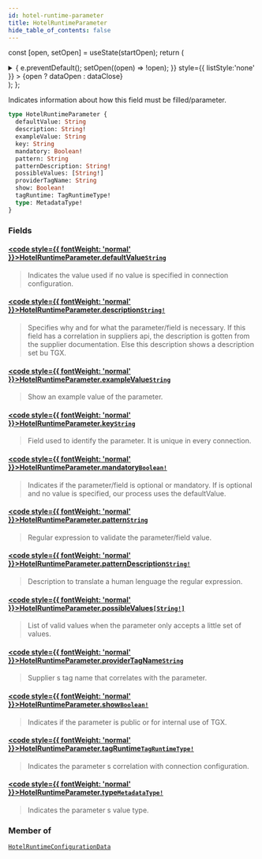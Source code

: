 ```yaml
---
id: hotel-runtime-parameter
title: HotelRuntimeParameter
hide_table_of_contents: false
---
```






const [open, setOpen] = useState(startOpen);
return (
<details {...(open ? { open: true } : {})} className="details" style={{ border:'none', boxShadow:'none', background:'var(--ifm-background-color)' }}>
<summary
onClick={(e) => {
e.preventDefault();
setOpen((open) => !open);
}}
style={{ listStyle:'none' }} >
{open ? dataOpen : dataClose}
</summary>
{open && children}
</details>
);
};

Indicates information about how this field must be filled/parameter.

```graphql
type HotelRuntimeParameter {
  defaultValue: String
  description: String!
  exampleValue: String
  key: String
  mandatory: Boolean!
  pattern: String
  patternDescription: String!
  possibleValues: [String!]
  providerTagName: String
  show: Boolean!
  tagRuntime: TagRuntimeType!
  type: MetadataType!
}
```

### Fields

#### [<code style={{ fontWeight: 'normal' }}>HotelRuntimeParameter.<b>defaultValue</b></code>](#)<Bullet />[`String`](/api/scalars/string) <Badge class="badge badge--secondary" text="scalar"/>

> Indicates the value used if no value is specified in connection configuration.

#### [<code style={{ fontWeight: 'normal' }}>HotelRuntimeParameter.<b>description</b></code>](#)<Bullet />[`String!`](/api/scalars/string) <Badge class="badge badge--secondary" text="non-null"/> <Badge class="badge badge--secondary" text="scalar"/>

> Specifies why and for what the parameter/field is necessary. If this field has a correlation in suppliers api, the description is gotten from the supplier documentation. Else this description shows a description set bu TGX.

#### [<code style={{ fontWeight: 'normal' }}>HotelRuntimeParameter.<b>exampleValue</b></code>](#)<Bullet />[`String`](/api/scalars/string) <Badge class="badge badge--secondary" text="scalar"/>

> Show an example value of the parameter.

#### [<code style={{ fontWeight: 'normal' }}>HotelRuntimeParameter.<b>key</b></code>](#)<Bullet />[`String`](/api/scalars/string) <Badge class="badge badge--secondary" text="scalar"/>

> Field used to identify the parameter. It is unique in every connection.

#### [<code style={{ fontWeight: 'normal' }}>HotelRuntimeParameter.<b>mandatory</b></code>](#)<Bullet />[`Boolean!`](/api/scalars/boolean) <Badge class="badge badge--secondary" text="non-null"/> <Badge class="badge badge--secondary" text="scalar"/>

> Indicates if the parameter/field is optional or mandatory. If is optional and no value is specified, our process uses the defaultValue.

#### [<code style={{ fontWeight: 'normal' }}>HotelRuntimeParameter.<b>pattern</b></code>](#)<Bullet />[`String`](/api/scalars/string) <Badge class="badge badge--secondary" text="scalar"/>

> Regular expression to validate the parameter/field value.

#### [<code style={{ fontWeight: 'normal' }}>HotelRuntimeParameter.<b>patternDescription</b></code>](#)<Bullet />[`String!`](/api/scalars/string) <Badge class="badge badge--secondary" text="non-null"/> <Badge class="badge badge--secondary" text="scalar"/>

> Description to translate a human lenguage the regular expression.

#### [<code style={{ fontWeight: 'normal' }}>HotelRuntimeParameter.<b>possibleValues</b></code>](#)<Bullet />[`[String!]`](/api/scalars/string) <Badge class="badge badge--secondary" text="list"/> <Badge class="badge badge--secondary" text="scalar"/>

> List of valid values when the parameter only accepts a little set of values.

#### [<code style={{ fontWeight: 'normal' }}>HotelRuntimeParameter.<b>providerTagName</b></code>](#)<Bullet />[`String`](/api/scalars/string) <Badge class="badge badge--secondary" text="scalar"/>

> Supplier s tag name that correlates with the parameter.

#### [<code style={{ fontWeight: 'normal' }}>HotelRuntimeParameter.<b>show</b></code>](#)<Bullet />[`Boolean!`](/api/scalars/boolean) <Badge class="badge badge--secondary" text="non-null"/> <Badge class="badge badge--secondary" text="scalar"/>

> Indicates if the parameter is public or for internal use of TGX.

#### [<code style={{ fontWeight: 'normal' }}>HotelRuntimeParameter.<b>tagRuntime</b></code>](#)<Bullet />[`TagRuntimeType!`](/api/enums/tag-runtime-type) <Badge class="badge badge--secondary" text="non-null"/> <Badge class="badge badge--secondary" text="enum"/>

> Indicates the parameter s correlation with connection configuration.

#### [<code style={{ fontWeight: 'normal' }}>HotelRuntimeParameter.<b>type</b></code>](#)<Bullet />[`MetadataType!`](/api/enums/metadata-type) <Badge class="badge badge--secondary" text="non-null"/> <Badge class="badge badge--secondary" text="enum"/>

> Indicates the parameter s value type.

### Member of

[`HotelRuntimeConfigurationData`](/api/objects/hotel-runtime-configuration-data) <Badge class="badge badge--secondary" text="object"/>
